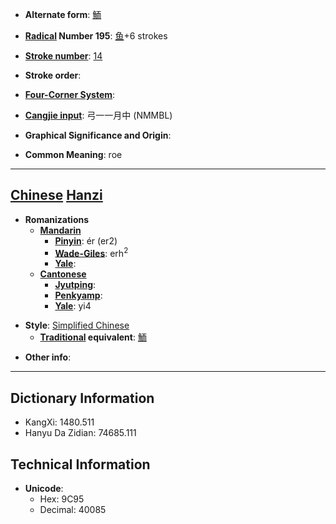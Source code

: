 * '''Alternate form''': [[鮞]]

* '''[[Wiktionary:Chinese radical index| Radical]] Number 195''': [[Wiktionary:Chinese radical index 鱼|鱼]]+6 strokes

* '''[[Wiktionary:Chinese total strokes index|Stroke number]]''': [[Wiktionary:Chinese total strokes index 14|14]]

* '''Stroke order''': 

* '''[[Wiktionary:Chinese four corner index|Four-Corner System]]''': 

* '''[[Wiktionary:Chinese Cangjie index|Cangjie input]]''': 弓一一月中 (NMMBL)

* '''Graphical Significance and Origin''': 

* '''Common Meaning''': roe

----

== [[Chinese]] [[Hanzi]] ==

* '''Romanizations'''
** '''[[Mandarin]]'''
*** '''[[Pinyin]]''': ér (er2)
*** '''[[Wade-Giles]]''': erh<sup>2</sup>
*** '''[[Yale]]''': 
** '''[[Cantonese]]'''
*** '''[[Jyutping]]''':
*** '''[[Penkyamp]]''': 
*** '''[[Yale]]''': yi4

* '''Style''': [[Simplified Chinese]] 
** '''[[Traditional Chinese|Traditional]] equivalent''': [[鮞]]

* '''Other info''': 

----

== Dictionary Information ==

* KangXi: 1480.511
* Hanyu Da Zidian: 74685.111

== Technical Information ==

* '''Unicode''':
** Hex: 9C95
** Decimal: 40085